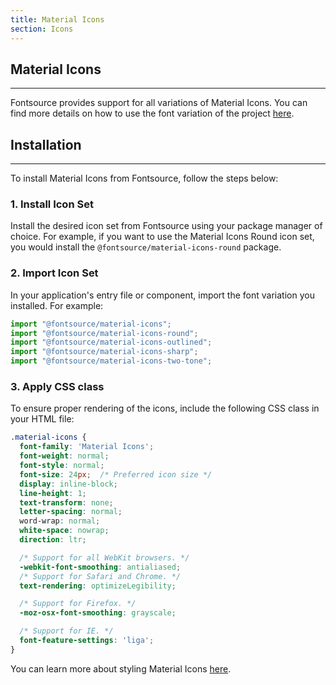 ```yaml
---
title: Material Icons
section: Icons
---
```


## Material Icons

---

Fontsource provides support for all variations of Material Icons. You can find more details on how to use the font variation of the project [here](https://google.github.io/material-design-icons/#icon-font-for-the-web).

## Installation

---

To install Material Icons from Fontsource, follow the steps below:

### 1. Install Icon Set

Install the desired icon set from Fontsource using your package manager of choice. For example, if you want to use the Material Icons Round icon set, you would install the `@fontsource/material-icons-round` package.

### 2. Import Icon Set

In your application's entry file or component, import the font variation you installed. For example:

```jsx
import "@fontsource/material-icons";
import "@fontsource/material-icons-round";
import "@fontsource/material-icons-outlined";
import "@fontsource/material-icons-sharp";
import "@fontsource/material-icons-two-tone";
```

### 3. Apply CSS class

To ensure proper rendering of the icons, include the following CSS class in your HTML file:

```css
.material-icons {
  font-family: 'Material Icons';
  font-weight: normal;
  font-style: normal;
  font-size: 24px;  /* Preferred icon size */
  display: inline-block;
  line-height: 1;
  text-transform: none;
  letter-spacing: normal;
  word-wrap: normal;
  white-space: nowrap;
  direction: ltr;

  /* Support for all WebKit browsers. */
  -webkit-font-smoothing: antialiased;
  /* Support for Safari and Chrome. */
  text-rendering: optimizeLegibility;

  /* Support for Firefox. */
  -moz-osx-font-smoothing: grayscale;

  /* Support for IE. */
  font-feature-settings: 'liga';
}
```

You can learn more about styling Material Icons [here](https://developers.google.com/fonts/docs/material_icons#setup_method_2_self_hosting).

